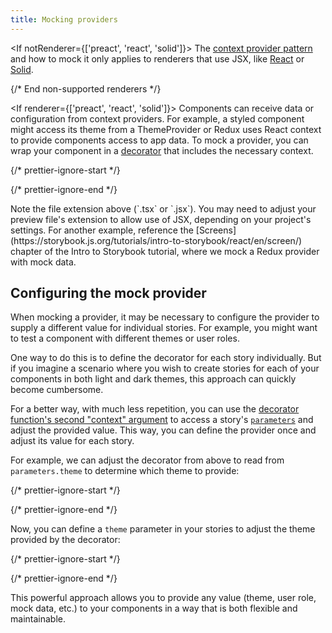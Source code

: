```yaml
---
title: Mocking providers
---
```


<If notRenderer={['preact', 'react', 'solid']}>
  <Callout variant="info">
    The [context provider pattern](https://react.dev/learn/passing-data-deeply-with-context) and how to mock it only applies to renderers that use JSX, like [React](?renderer=react) or [Solid](?renderer=solid).
  </Callout>

  {/* End non-supported renderers */}
</If>

<If renderer={['preact', 'react', 'solid']}>
  Components can receive data or configuration from context providers. For example, a styled component might access its theme from a ThemeProvider or Redux uses React context to provide components access to app data. To mock a provider, you can wrap your component in a [decorator](./decorators.md) that includes the necessary context.

  {/* prettier-ignore-start */}

  <CodeSnippets path="storybook-preview-with-styled-components-decorator.md" />

  {/* prettier-ignore-end */}

  <Callout variant="warning">
    Note the file extension above (`.tsx` or `.jsx`). You may need to adjust your preview file's extension to allow use of JSX, depending on your project's settings.
  </Callout>

  <If renderer="react">
    <Callout variant="info" icon="💡">
      For another example, reference the [Screens](https://storybook.js.org/tutorials/intro-to-storybook/react/en/screen/) chapter of the Intro to Storybook tutorial, where we mock a Redux provider with mock data.
    </Callout>
  </If>

  ## Configuring the mock provider

  When mocking a provider, it may be necessary to configure the provider to supply a different value for individual stories. For example, you might want to test a component with different themes or user roles.

  One way to do this is to define the decorator for each story individually. But if you imagine a scenario where you wish to create stories for each of your components in both light and dark themes, this approach can quickly become cumbersome.

  For a better way, with much less repetition, you can use the [decorator function's second "context" argument](./decorators.md#context-for-mocking) to access a story's [`parameters`](./parameters.md) and adjust the provided value. This way, you can define the provider once and adjust its value for each story.

  For example, we can adjust the decorator from above to read from `parameters.theme` to determine which theme to provide:

  {/* prettier-ignore-start */}

  <CodeSnippets path="mock-provider-in-preview.md" />

  {/* prettier-ignore-end */}

  Now, you can define a `theme` parameter in your stories to adjust the theme provided by the decorator:

  {/* prettier-ignore-start */}

  <CodeSnippets path="configure-mock-provider-with-story-parameter.md" />

  {/* prettier-ignore-end */}

  This powerful approach allows you to provide any value (theme, user role, mock data, etc.) to your components in a way that is both flexible and maintainable.
</If>
